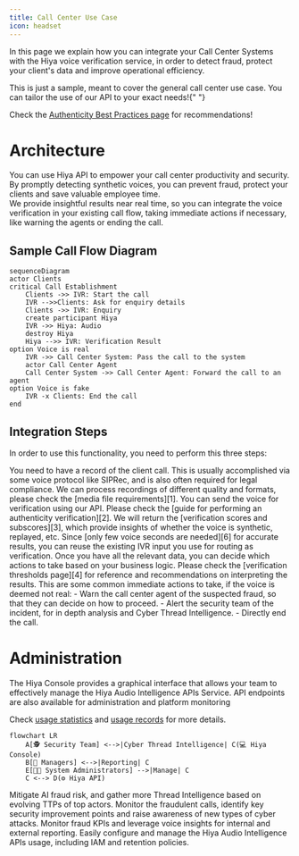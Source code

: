 ```yaml
---
title: Call Center Use Case
icon: headset
---
```


In this page we explain how you can integrate your Call Center Systems with
the Hiya voice verification service, in order to detect fraud, protect your client's
data and improve operational efficiency.

<Note>
  This is just a sample, meant to cover the general call center use case. You
  can tailor the use of our API to your exact needs!{" "}
</Note>

<Tip>Check the [Authenticity Best Practices page][5] for recommendations!</Tip>

# Architecture

You can use Hiya API to empower your call center productivity and security.
By promptly detecting synthetic voices, you can prevent fraud, protect your clients
and save valuable employee time.  
We provide insightful results near real time, so you can integrate the voice verification in
your existing call flow, taking immediate actions if necessary, like warning the agents or ending the call.

## Sample Call Flow Diagram

```mermaid
sequenceDiagram
actor Clients
critical Call Establishment
    Clients ->> IVR: Start the call
    IVR -->>Clients: Ask for enquiry details
    Clients ->> IVR: Enquiry
    create participant Hiya
    IVR ->> Hiya: Audio
    destroy Hiya
    Hiya -->> IVR: Verification Result
option Voice is real
    IVR ->> Call Center System: Pass the call to the system
    actor Call Center Agent
    Call Center System ->> Call Center Agent: Forward the call to an agent
option Voice is fake
    IVR -x Clients: End the call
end
```

## Integration Steps

In order to use this functionality, you need to perform this three steps:

<Steps>
  <Step title="Record the voice">
    You need to have a record of the client call. This is usually accomplished
    via some voice protocol like SIPRec, and is also often required for legal
    compliance.
    <Note>
      We can process recordings of different quality and formats, please check
      the [media file requirements][1].
    </Note>
  </Step>
  <Step title="Send the voice for verification">
    You can send the voice for verification using our API. Please check the
    [guide for performing an authenticity verification][2]. We will return the
    [verification scores and subscores][3], which provide insights of whether
    the voice is synthetic, replayed, etc.
    <Tip>
      Since [only few voice seconds are needed][6] for accurate results, you can
      reuse the existing IVR input you use for routing as verification.
    </Tip>
  </Step>
  <Step title="Use the insights">
    Once you have all the relevant data, you can decide which actions to take
    based on your business logic. Please check the [verification thresholds
    page][4] for reference and recommendations on interpreting the results. This
    are some common immediate actions to take, if the voice is deemed not real:
    - Warn the call center agent of the suspected fraud, so that they can decide
    on how to proceed. - Alert the security team of the incident, for in depth
    analysis and Cyber Thread Intelligence. - Directly end the call.
  </Step>
</Steps>

# Administration

The Hiya Console provides a graphical interface that allows your team to
effectively manage the Hiya Audio Intelligence APIs Service. API endpoints are also available for
administration and platform monitoring

<Tip>Check [usage statistics][7] and [usage records][8] for more details.</Tip>

```mermaid
flowchart LR
    A[🕵️ Security Team] <-->|Cyber Thread Intelligence| C(💻 Hiya Console)
    B[💼 Managers] <-->|Reporting| C
    E[👨‍💻 System Administrators] -->|Manage| C
    C <--> D(⚙️ Hiya API)
```

<Card title="Security Team" icon="shield-halved">
  Mitigate AI fraud risk, and gather more Thread Intelligence based on evolving
  TTPs of top actors. Monitor the fraudulent calls, identify key security
  improvement points and raise awareness of new types of cyber attacks.
</Card>
<Card title="Managers" icon="briefcase">
  Monitor fraud KPIs and leverage voice insights for internal and external
  reporting.
</Card>
<Card title="System Administrators" icon="computer">
  Easily configure and manage the Hiya Audio Intelligence APIs usage, including
  IAM and retention policies.
</Card>

[1]: /api-reference/voice-samples/requirements
[2]: /guides/perform-a-verification/authenticity
[3]: /api-reference/verifications/scores
[4]: /api-reference/verifications/thresholds
[5]: /use-cases/authenticity/authenticity-best-practices
[6]: /api-reference/voice-samples/requirements#voice-activity
[7]: /api-reference/usage-statistics/overview
[8]: /api-reference/usage-records/overview
